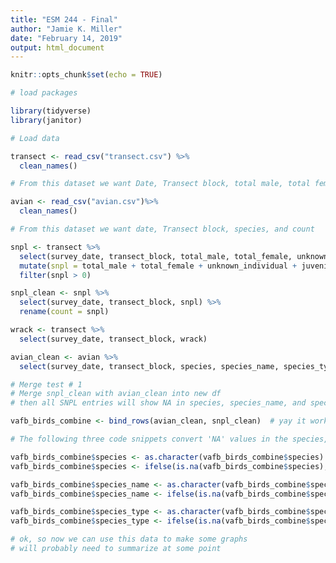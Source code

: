 ```yaml
---
title: "ESM 244 - Final"
author: "Jamie K. Miller"
date: "February 14, 2019"
output: html_document
---
```


```r
knitr::opts_chunk$set(echo = TRUE)
```

```r
# load packages

library(tidyverse)
library(janitor)

```

```r
# Load data

transect <- read_csv("transect.csv") %>% 
  clean_names()

# From this dataset we want Date, Transect block, total male, total female, unknown, juvs, and wrack

avian <- read_csv("avian.csv")%>% 
  clean_names()

# From this dataset we want date, Transect block, species, and count

```

```r

snpl <- transect %>%
  select(survey_date, transect_block, total_male, total_female, unknown_individual, juvenile) %>% 
  mutate(snpl = total_male + total_female + unknown_individual + juvenile) %>% 
  filter(snpl > 0)

snpl_clean <- snpl %>%
  select(survey_date, transect_block, snpl) %>% 
  rename(count = snpl)

wrack <- transect %>%
  select(survey_date, transect_block, wrack)

avian_clean <- avian %>% 
  select(survey_date, transect_block, species, species_name, species_type, count)

```

```r
# Merge test # 1
# Merge snpl_clean with avian_clean into new df
# then all SNPL entries will show NA in species, species_name, and species_type

vafb_birds_combine <- bind_rows(avian_clean, snpl_clean)  # yay it worked!

# The following three code snippets convert 'NA' values in the species, species_name, and species_type columns to 'SNPL', 'Snowy Plover', and 'Shorebird', repectively. Each column needed to be a character for it to work, according to Google.

vafb_birds_combine$species <- as.character(vafb_birds_combine$species)
vafb_birds_combine$species <- ifelse(is.na(vafb_birds_combine$species),'SNPL',vafb_birds_combine$species)

vafb_birds_combine$species_name <- as.character(vafb_birds_combine$species_name)
vafb_birds_combine$species_name <- ifelse(is.na(vafb_birds_combine$species_name),'Snowy Plover',vafb_birds_combine$species_name)

vafb_birds_combine$species_type <- as.character(vafb_birds_combine$species_type)
vafb_birds_combine$species_type <- ifelse(is.na(vafb_birds_combine$species_type),'Shorebird',vafb_birds_combine$species_type)

# ok, so now we can use this data to make some graphs
# will probably need to summarize at some point

```


